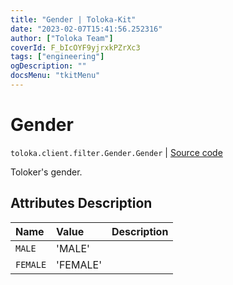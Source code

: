 ```yaml
---
title: "Gender | Toloka-Kit"
date: "2023-02-07T15:41:56.252316"
author: ["Toloka Team"]
coverId: F_bIcOYF9yjrxkPZrXc3
tags: ["engineering"]
ogDescription: ""
docsMenu: "tkitMenu"
---
```


# Gender
`toloka.client.filter.Gender.Gender` | [Source code](https://github.com/Toloka/toloka-kit/blob/v1.1.3/src/client/filter.py#L256)

Toloker's gender.

## Attributes Description

| Name | Value | Description |
| :------| :-----------| :----------| 
`MALE`|'MALE'|
`FEMALE`|'FEMALE'|